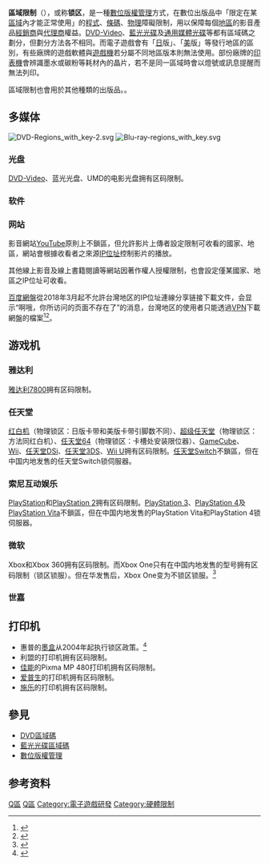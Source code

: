 {{NoteTA
|G1=IT
}}
{{Refimprove|time=2017-10-08T11:47:44+00:00}}

'''區域限制'''（{{lang-en|regional lockout}}），或称'''锁区'''，是一種[[數位版權管理|數位版權管理]]方式，在數位出版品中「限定在某[[區域|區域]]內才能正常使用」的[[程式|程式]]、[[條碼|條碼]]、[[物理|物理]]障礙限制，用以保障每個[[地區|地區]]的影音產品[[經銷商|經銷商]]與[[代理商|代理商]]權益。[[DVD-Video|DVD-Video]]、[[藍光光碟|藍光光碟]]及[[通用媒體光碟|通用媒體光碟]]等都有區域碼之劃分，但劃分方法各不相同。而電子遊戲會有「[[日本|日]]版」、「[[美國|美]]版」等發行地區的區別，有些廠牌的遊戲軟體與[[遊戲機|遊戲機]]若分屬不同地區版本則無法使用。部份廠牌的[[印表機|印表機]]會辨識墨水或碳粉等耗材內的晶片，若不是同一區域時會以燈號或訊息提醒而無法列印。

區域限制也會用於其他種類的出版品。{{fact|例如美國出版的大學[[教科書|教科書]]若有發行國際版時，為防止較便宜的國際版被回銷至美國國內販售而擠壓到美國版的銷路，會禁止國際版在美國國內銷售|time=20151228}}。

==多媒体==
[[File:DVD-Regions_with_key-2.svg|thumb]]
[[File:Blu-ray-regions_with_key.svg|thumb]]
===光盘===
{{main|DVD区域码|蓝光光盘#區碼|通用媒体光盘#分区}}

[[DVD-Video|DVD-Video]]、蓝光光盘、UMD的电影光盘拥有区码限制。
===软件===
===网站===
影音網站[[YouTube|YouTube]]原則上不鎖區，但允許影片上傳者設定限制可收看的國家、地區，網站會根據收看者之來源[[IP位址|IP位址]]控制影片的播放。

其他線上影音及線上書籍閱讀等網站因著作權人授權限制，也會設定僅某國家、地區之IP位址可收看。

[[百度網盤|百度網盤]]從2018年3月起不允許台灣地区的IP位址連線分享链接下載文件，会显示“啊哦，你所访问的页面不存在了”的消息，台灣地区的使用者只能透過[[VPN|VPN]]下載網盤的檔案<ref>{{Cite web|url=https://ck-joker.club/20180310/|title=百度網盤怎麼都變頁面不存在？台灣IP被封鎖，教你如何破解！|accessdate=2018-03-11|archive-date=2022-03-31|archive-url=https://web.archive.org/web/20220331114606/https://ck-joker.club/20180310}}</ref><ref name = "中時電子報">{{cite web|title=百度網盤404百度雲問題 無法下載解決方案 啊哦，你所訪問的頁面不存在了 VPN Gate方案[教學]|url=http://newsblog.chinatimes.com/newguest88/archive/66179|website=中時電子報|accessdate=2018-03-16|language=zh-TW|archive-url=https://web.archive.org/web/20180316153104/http://newsblog.chinatimes.com/newguest88/archive/66179|archive-date=2018-03-16|dead-url=yes}}</ref>。

==游戏机==
===雅达利===
[[雅达利7800|雅达利7800]]拥有区码限制。

===任天堂===
[[红白机|红白机]]（物理锁区：日版卡带和美版卡带引脚数不同）、[[超级任天堂|超级任天堂]]（物理锁区：方法同红白机）、[[任天堂64|任天堂64]]（物理锁区：卡槽处安装限位器）、[[GameCube|GameCube]]、[[Wii|Wii]]、[[任天堂DSi|任天堂DSi]]、[[任天堂3DS|任天堂3DS]]、[[Wii_U|Wii U]]拥有区码限制。[[任天堂Switch|任天堂Switch]]不鎖區，但在中国内地发售的任天堂Switch锁伺服器。

===索尼互动娱乐===
[[PlayStation|PlayStation]]和[[PlayStation_2|PlayStation 2]]拥有区码限制。[[PlayStation_3|PlayStation 3]]、[[PlayStation_4|PlayStation 4]]及[[PlayStation_Vita|PlayStation Vita]]不鎖區，但在中国内地发售的PlayStation Vita和PlayStation 4锁伺服器。

===微软===
Xbox和Xbox 360拥有区码限制。而Xbox One只有在中国内地发售的型号拥有区码限制（锁区锁服）。但在华发售后，Xbox One变为不锁区锁服。<ref>{{Cite web |url = https://www.ithome.com/html/next/138607.htm |title = 终于来了，国行Xbox One确认不再锁区！ |author = 死骑 |date = 2015-04-02 |publisher = IT之家 |language = zh-cn |accessdate = 2017-10-08 |archive-date = 2017-10-08 |archive-url = https://web.archive.org/web/20171008181722/https://www.ithome.com/html/next/138607.htm |dead-url = no }}</ref>

===世嘉===

==打印机==
*惠普的[[墨盒_(打印機)|墨盒]]从2004年起执行锁区政策。<ref>{{cite web |url=http://www.theinquirer.net/inquirer/news/1648662/hp-unlocks-printer-regionalisation |title=HP unlocks printer regionalization |language=en |accessdate=2017-10-08 |first=Lawrence |last=Latif |date=2010-05-14 |archive-date=2013-08-05 |archive-url=https://web.archive.org/web/20130805140750/http://www.theinquirer.net/inquirer/news/1648662/hp-unlocks-printer-regionalisation |dead-url=no }}</ref>
*利盟的打印机拥有区码限制。
*[[佳能|佳能]]的Pixma MP 480打印机拥有区码限制。
*[[精工愛普生|爱普生]]的打印机拥有区码限制。
*[[施乐|施乐]]的打印机拥有区码限制。

==參見==
*[[DVD區域碼|DVD區域碼]]
*[[藍光光碟#區碼|藍光光碟區域碼]]
*[[數位版權管理|數位版權管理]]

== 参考资料 ==
{{wikivoyage|区域码}}
{{Reflist}}


[[Category:知識產權|Q區]]
[[Category:DVD|Q區]]
[[Category:電子遊戲研發|Category:電子遊戲研發]]
[[Category:硬體限制|Category:硬體限制]]